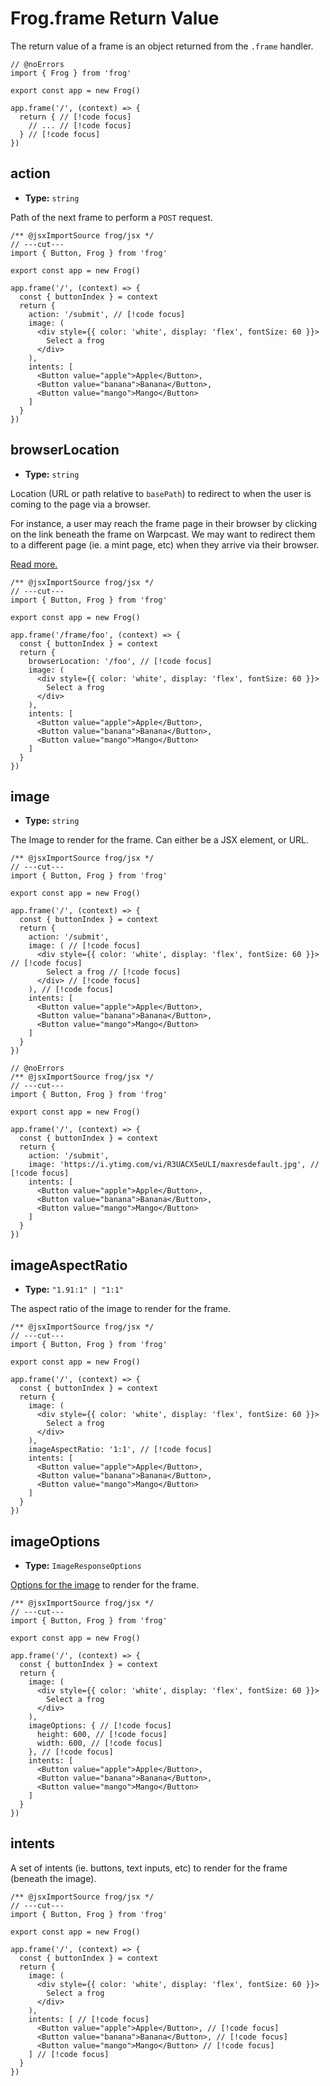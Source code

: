# Frog.frame Return Value

The return value of a frame is an object returned from the `.frame` handler.

```tsx twoslash
// @noErrors
import { Frog } from 'frog'
 
export const app = new Frog()

app.frame('/', (context) => {
  return { // [!code focus]
    // ... // [!code focus]
  } // [!code focus]
})
```

## action

- **Type:** `string`

Path of the next frame to perform a `POST` request.

```tsx twoslash
/** @jsxImportSource frog/jsx */
// ---cut---
import { Button, Frog } from 'frog'
 
export const app = new Frog()
 
app.frame('/', (context) => {
  const { buttonIndex } = context
  return {
    action: '/submit', // [!code focus]
    image: (
      <div style={{ color: 'white', display: 'flex', fontSize: 60 }}>
        Select a frog
      </div>
    ),
    intents: [
      <Button value="apple">Apple</Button>, 
      <Button value="banana">Banana</Button>, 
      <Button value="mango">Mango</Button> 
    ]
  }
})
```

## browserLocation

- **Type:** `string`

Location (URL or path relative to `basePath`) to redirect to when the user
is coming to the page via a browser.

For instance, a user may reach the frame page in their
browser by clicking on the link beneath the frame on Warpcast.
We may want to redirect them to a different page (ie. a mint page, etc)
when they arrive via their browser.

[Read more.](/concepts/browser-redirects)

```tsx twoslash
/** @jsxImportSource frog/jsx */
// ---cut---
import { Button, Frog } from 'frog'
 
export const app = new Frog()
 
app.frame('/frame/foo', (context) => {
  const { buttonIndex } = context
  return {
    browserLocation: '/foo', // [!code focus]
    image: (
      <div style={{ color: 'white', display: 'flex', fontSize: 60 }}>
        Select a frog
      </div>
    ),
    intents: [
      <Button value="apple">Apple</Button>, 
      <Button value="banana">Banana</Button>, 
      <Button value="mango">Mango</Button> 
    ]
  }
})
```

## image

- **Type:** `string`

The Image to render for the frame. Can either be a JSX element, or URL.

```tsx twoslash
/** @jsxImportSource frog/jsx */
// ---cut---
import { Button, Frog } from 'frog'
 
export const app = new Frog()
 
app.frame('/', (context) => {
  const { buttonIndex } = context
  return {
    action: '/submit',
    image: ( // [!code focus]
      <div style={{ color: 'white', display: 'flex', fontSize: 60 }}> // [!code focus]
        Select a frog // [!code focus]
      </div> // [!code focus]
    ), // [!code focus]
    intents: [
      <Button value="apple">Apple</Button>, 
      <Button value="banana">Banana</Button>, 
      <Button value="mango">Mango</Button> 
    ]
  }
})
```

```tsx twoslash
// @noErrors
/** @jsxImportSource frog/jsx */
// ---cut---
import { Button, Frog } from 'frog'
 
export const app = new Frog()
 
app.frame('/', (context) => {
  const { buttonIndex } = context
  return {
    action: '/submit',
    image: 'https://i.ytimg.com/vi/R3UACX5eULI/maxresdefault.jpg', // [!code focus]
    intents: [
      <Button value="apple">Apple</Button>, 
      <Button value="banana">Banana</Button>, 
      <Button value="mango">Mango</Button> 
    ]
  }
})
```

## imageAspectRatio

- **Type:** `"1.91:1" | "1:1"`

The aspect ratio of the image to render for the frame.

```tsx twoslash
/** @jsxImportSource frog/jsx */
// ---cut---
import { Button, Frog } from 'frog'
 
export const app = new Frog()
 
app.frame('/', (context) => {
  const { buttonIndex } = context
  return {
    image: ( 
      <div style={{ color: 'white', display: 'flex', fontSize: 60 }}> 
        Select a frog 
      </div> 
    ), 
    imageAspectRatio: '1:1', // [!code focus]
    intents: [
      <Button value="apple">Apple</Button>, 
      <Button value="banana">Banana</Button>, 
      <Button value="mango">Mango</Button> 
    ]
  }
})
```

## imageOptions

- **Type:** `ImageResponseOptions`

[Options for the image](https://vercel.com/docs/functions/og-image-generation/og-image-api) to render for the frame.

```tsx twoslash
/** @jsxImportSource frog/jsx */
// ---cut---
import { Button, Frog } from 'frog'
 
export const app = new Frog()
 
app.frame('/', (context) => {
  const { buttonIndex } = context
  return {
    image: ( 
      <div style={{ color: 'white', display: 'flex', fontSize: 60 }}> 
        Select a frog 
      </div> 
    ), 
    imageOptions: { // [!code focus]
      height: 600, // [!code focus]
      width: 600, // [!code focus]
    }, // [!code focus]
    intents: [
      <Button value="apple">Apple</Button>, 
      <Button value="banana">Banana</Button>, 
      <Button value="mango">Mango</Button> 
    ]
  }
})
```

## intents

A set of intents (ie. buttons, text inputs, etc) to render for the frame
(beneath the image).

```tsx twoslash
/** @jsxImportSource frog/jsx */
// ---cut---
import { Button, Frog } from 'frog'
 
export const app = new Frog()
 
app.frame('/', (context) => {
  const { buttonIndex } = context
  return {
    image: ( 
      <div style={{ color: 'white', display: 'flex', fontSize: 60 }}> 
        Select a frog 
      </div> 
    ), 
    intents: [ // [!code focus]
      <Button value="apple">Apple</Button>, // [!code focus]
      <Button value="banana">Banana</Button>, // [!code focus]
      <Button value="mango">Mango</Button> // [!code focus]
    ] // [!code focus]
  }
})
```
